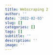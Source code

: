 ```yaml
---
title: Webscraping 2
author: ''
date: '2022-02-03'
slug: []
categories: []
tags: []
subtitle: ''
description: ''
image: ''
---
```

